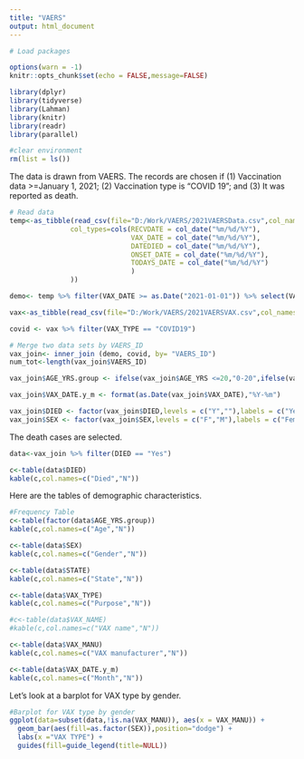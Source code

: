 ```yaml
---
title: "VAERS"
output: html_document
---
```


```r
# Load packages

options(warn = -1)
knitr::opts_chunk$set(echo = FALSE,message=FALSE)

library(dplyr)
library(tidyverse)
library(Lahman)
library(knitr)
library(readr)
library(parallel)

#clear environment
rm(list = ls())

```


The data is drawn from VAERS. The records are chosen if (1) Vaccination data >=January 1, 2021; (2) Vaccination type is "COVID 19"; and (3) It was reported as death.    


```r
# Read data
temp<-as_tibble(read_csv(file="D:/Work/VAERS/2021VAERSData.csv",col_names = TRUE,
               col_types=cols(RECVDATE = col_date("%m/%d/%Y"),
                              VAX_DATE = col_date("%m/%d/%Y"),
                              DATEDIED = col_date("%m/%d/%Y"),
                              ONSET_DATE = col_date("%m/%d/%Y"),
                              TODAYS_DATE = col_date("%m/%d/%Y")
                              )
               ))

demo<- temp %>% filter(VAX_DATE >= as.Date("2021-01-01")) %>% select(VAERS_ID, RECVDATE, STATE, AGE_YRS, SEX, VAX_DATE, ONSET_DATE,DIED) 

vax<-as_tibble(read_csv(file="D:/Work/VAERS/2021VAERSVAX.csv",col_names = TRUE))

covid <- vax %>% filter(VAX_TYPE == "COVID19")

```



```r
# Merge two data sets by VAERS_ID
vax_join<- inner_join (demo, covid, by= "VAERS_ID")
num_tot<-length(vax_join$VAERS_ID)

vax_join$AGE_YRS.group <- ifelse(vax_join$AGE_YRS <=20,"0-20",ifelse(vax_join$AGE_YRS <=40,"20-40",ifelse(vax_join$AGE_YRS <=60,"40-60","60-")))

vax_join$VAX_DATE.y_m <- format(as.Date(vax_join$VAX_DATE),"%Y-%m")

vax_join$DIED <- factor(vax_join$DIED,levels = c("Y",""),labels = c("Yes", "No"))
vax_join$SEX <- factor(vax_join$SEX,levels = c("F","M"),labels = c("Female", "Male"))

```

The death cases are selected.  

```r
data<-vax_join %>% filter(DIED == "Yes")

c<-table(data$DIED)
kable(c,col.names=c("Died","N")) 

```


Here are the tables of demographic characteristics.  

```r
#Frequency Table
c<-table(factor(data$AGE_YRS.group))
kable(c,col.names=c("Age","N")) 

c<-table(data$SEX)
kable(c,col.names=c("Gender","N")) 

c<-table(data$STATE)
kable(c,col.names=c("State","N")) 

c<-table(data$VAX_TYPE)
kable(c,col.names=c("Purpose","N")) 

#c<-table(data$VAX_NAME)
#kable(c,col.names=c("VAX name","N")) 

c<-table(data$VAX_MANU)
kable(c,col.names=c("VAX manufacturer","N")) 

c<-table(data$VAX_DATE.y_m)
kable(c,col.names=c("Month","N")) 

```

Let's look at a barplot for VAX type by gender.  

```r
#Barplot for VAX type by gender
ggplot(data=subset(data,!is.na(VAX_MANU)), aes(x = VAX_MANU)) +
  geom_bar(aes(fill=as.factor(SEX)),position="dodge") +
  labs(x ="VAX TYPE") +
  guides(fill=guide_legend(title=NULL))

```
